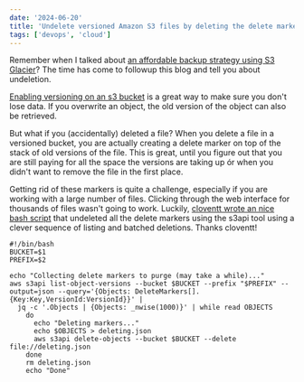 ```yaml
---
date: '2024-06-20'
title: 'Undelete versioned Amazon S3 files by deleting the delete markers'
tags: ['devops', 'cloud']
---
```


Remember when I talked about [an affordable backup strategy using S3 Glacier](./affordable-backup-strategy-using-amazon-s3-buckets-aws-command-line-tool-and-glacier-storage-rules)? The time has come to followup this blog and tell you about undeletion.

[Enabling versioning on an s3 bucket](https://docs.aws.amazon.com/AmazonS3/latest/userguide/manage-versioning-examples.html) is a great way to make sure you don't lose data. If you overwrite an object, the old version of the object can also be retrieved.

But what if you (accidentally) deleted a file? When you delete a file in a versioned bucket, you are actually creating a delete marker on top of the stack of old versions of the file. This is great, until you figure out that you are still paying for all the space the versions are taking up ór when you didn't want to remove the file in the first place.

Getting rid of these markers is quite a challenge, especially if you are working with a large number of files. Clicking through the web interface for thousands of files wasn't going to work. Luckily, [cloventt wrote an nice bash script](https://gist.github.com/cloventt/a0ad8c045e856d070b9a2dc1efb7f515) that undeleted all the delete markers using the s3api tool using a clever sequence of listing and batched deletions. Thanks cloventt!

```
#!/bin/bash
BUCKET=$1
PREFIX=$2

echo "Collecting delete markers to purge (may take a while)..."
aws s3api list-object-versions --bucket $BUCKET --prefix "$PREFIX" --output=json --query='{Objects: DeleteMarkers[].{Key:Key,VersionId:VersionId}}' |
  jq -c '.Objects | {Objects: _nwise(1000)}' | while read OBJECTS
    do
      echo "Deleting markers..."
      echo $OBJECTS > deleting.json
      aws s3api delete-objects --bucket $BUCKET --delete file://deleting.json
    done
    rm deleting.json
    echo "Done"
```
